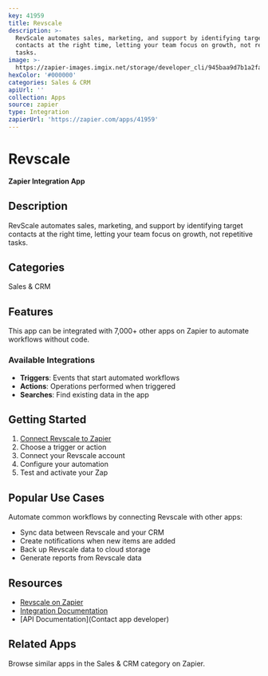 ```yaml
---
key: 41959
title: Revscale
description: >-
  RevScale automates sales, marketing, and support by identifying target
  contacts at the right time, letting your team focus on growth, not repetitive
  tasks.
image: >-
  https://zapier-images.imgix.net/storage/developer_cli/945baa9d7b1a2fa85576be4083346eaf_2.png?auto=format%2Ccompress&ixlib=python-3.0.0&q=50
hexColor: '#000000'
categories: Sales & CRM
apiUrl: ''
collection: Apps
source: zapier
type: Integration
zapierUrl: 'https://zapier.com/apps/41959'
---
```

# Revscale

**Zapier Integration App**

## Description

RevScale automates sales, marketing, and support by identifying target contacts at the right time, letting your team focus on growth, not repetitive tasks.

## Categories

Sales & CRM

## Features

This app can be integrated with 7,000+ other apps on Zapier to automate workflows without code.

### Available Integrations

- **Triggers**: Events that start automated workflows
- **Actions**: Operations performed when triggered
- **Searches**: Find existing data in the app

## Getting Started

1. [Connect Revscale to Zapier](https://zapier.com/apps/41959)
2. Choose a trigger or action
3. Connect your Revscale account
4. Configure your automation
5. Test and activate your Zap

## Popular Use Cases

Automate common workflows by connecting Revscale with other apps:

- Sync data between Revscale and your CRM
- Create notifications when new items are added
- Back up Revscale data to cloud storage
- Generate reports from Revscale data

## Resources

- [Revscale on Zapier](https://zapier.com/apps/41959)
- [Integration Documentation](https://zapier.com/apps/41959/integrations)
- [API Documentation](Contact app developer)

## Related Apps

Browse similar apps in the Sales & CRM category on Zapier.
